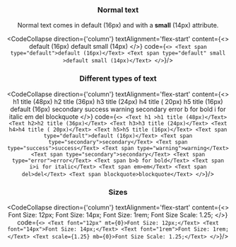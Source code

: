
<Meta title="design/Typography" />

 
<Header text={'Typography'} imgSrc={'src/assets/HeaderDesign.png'}/>
<Spacer h={1} />

### Normal text 

Normal text comes in default (16px) and with a **small** (14px) attribute.

<CodeCollapse direction={'column'} textAlignment='flex-start' 
  content={<>
  <Text span type="default">default (16px)</Text>
  <Text span type="default" small >default small (14px)</Text>
</>} code={`<>
  <Text span type="default">default (16px)</Text>
  <Text span type="default" small >default small (14px)</Text>
</>`}/>

### Different types of text

<CodeCollapse direction={'column'} textAlignment='flex-start' 
  content={<>
  <Text h1 >h1 title (48px)</Text>
  <Text h2>h2 title (36px)</Text>
  <Text h3>h3 title (24px)</Text>
  <Text h4>h4 title ( 20px)</Text>
  <Text h5>h5 title (16px)</Text>
  <Text span type="default">default (16px)</Text>
  <Text span type="secondary">secondary</Text>
  <Text span type="success">success</Text>
  <Text span type="warning">warning</Text>
  <Text span type="secondary">secondary</Text>
  <Text span type="error">error</Text>
  <Text span b>b for bold</Text>
  <Text span i>i for italic</Text>
  <Text span em>em</Text>
  <Text span del>del</Text>
  <Text span blockquote>blockquote</Text>
</>} code={`<>
  <Text h1 >h1 title (48px)</Text>
  <Text h2>h2 title (36px)</Text>
  <Text h3>h3 title (24px)</Text>
  <Text h4>h4 title ( 20px)</Text>
  <Text h5>h5 title (16px)</Text>
  <Text span type="default">default (16px)</Text>
  <Text span type="secondary">secondary</Text>
  <Text span type="success">success</Text>
  <Text span type="warning">warning</Text>
  <Text span type="secondary">secondary</Text>
  <Text span type="error">error</Text>
  <Text span b>b for bold</Text>
  <Text span i>i for italic</Text>
  <Text span em>em</Text>
  <Text span del>del</Text>
  <Text span blockquote>blockquote</Text>
</>`}/>


### Sizes

<CodeCollapse direction={'column'} textAlignment='flex-start' 
  content={<>
  <Text font="12px" mt={0}>Font Size: 12px;</Text>
  <Text font="14px">Font Size: 14px;</Text>
  <Text font="1rem">Font Size: 1rem;</Text>
  <Text scale={1.25} mb={0}>Font Size Scale: 1.25;</Text>
</>} code={`<>
  <Text font="12px" mt={0}>Font Size: 12px;</Text>
  <Text font="14px">Font Size: 14px;</Text>
  <Text font="1rem">Font Size: 1rem;</Text>
  <Text scale={1.25} mb={0}>Font Size Scale: 1.25;</Text>
</>`}/>






